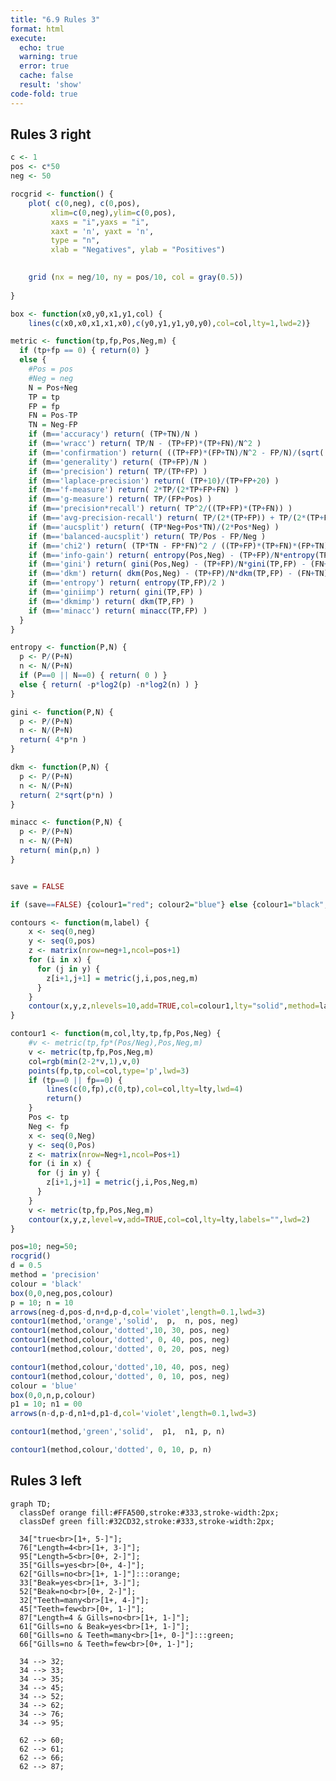 ```yaml
---
title: "6.9 Rules 3"
format: html
execute:
  echo: true
  warning: true
  error: true
  cache: false
  result: 'show'
code-fold: true
---
```


## Rules 3 right

```r

c <- 1 
pos <- c*50  
neg <- 50  

rocgrid <- function() {
	plot( c(0,neg), c(0,pos),
		 xlim=c(0,neg),ylim=c(0,pos),
		 xaxs = "i",yaxs = "i",
		 xaxt = 'n', yaxt = 'n',
		 type = "n",
		 xlab = "Negatives", ylab = "Positives")
	

	grid (nx = neg/10, ny = pos/10, col = gray(0.5))
	
}

box <- function(x0,y0,x1,y1,col) {
	lines(c(x0,x0,x1,x1,x0),c(y0,y1,y1,y0,y0),col=col,lty=1,lwd=2)}

metric <- function(tp,fp,Pos,Neg,m) {
  if (tp+fp == 0) { return(0) }
  else {
    #Pos = pos
    #Neg = neg
    N = Pos+Neg
    TP = tp
    FP = fp
    FN = Pos-TP
    TN = Neg-FP
    if (m=='accuracy') return( (TP+TN)/N ) 
    if (m=='wracc') return( TP/N - (TP+FP)*(TP+FN)/N^2 ) 
    if (m=='confirmation') return( ((TP+FP)*(FP+TN)/N^2 - FP/N)/(sqrt((TP+FP)*(FP+TN)/N^2) - (TP+FP)*(FP+TN)/N^2) ) 
    if (m=='generality') return( (TP+FP)/N ) 
    if (m=='precision') return( TP/(TP+FP) ) 
    if (m=='laplace-precision') return( (TP+10)/(TP+FP+20) ) 
    if (m=='f-measure') return( 2*TP/(2*TP+FP+FN) ) 
    if (m=='g-measure') return( TP/(FP+Pos) ) 
    if (m=='precision*recall') return( TP^2/((TP+FP)*(TP+FN)) ) 
    if (m=='avg-precision-recall') return( TP/(2*(TP+FP)) + TP/(2*(TP+FN)) ) 
    if (m=='aucsplit') return( (TP*Neg+Pos*TN)/(2*Pos*Neg) ) 
    if (m=='balanced-aucsplit') return( TP/Pos - FP/Neg ) 
    if (m=='chi2') return( (TP*TN - FP*FN)^2 / ((TP+FP)*(TP+FN)*(FP+TN)*(FN+TN)) ) 
    if (m=='info-gain') return( entropy(Pos,Neg) - (TP+FP)/N*entropy(TP,FP) - (FN+TN)/N*entropy(FN,TN) )
    if (m=='gini') return( gini(Pos,Neg) - (TP+FP)/N*gini(TP,FP) - (FN+TN)/N*gini(FN,TN) )
    if (m=='dkm') return( dkm(Pos,Neg) - (TP+FP)/N*dkm(TP,FP) - (FN+TN)/N*dkm(FN,TN) )
    if (m=='entropy') return( entropy(TP,FP)/2 )
    if (m=='giniimp') return( gini(TP,FP) )
    if (m=='dkmimp') return( dkm(TP,FP) )
    if (m=='minacc') return( minacc(TP,FP) )
  }
}

entropy <- function(P,N) {
  p <- P/(P+N)
  n <- N/(P+N)
  if (P==0 || N==0) { return( 0 ) }
  else { return( -p*log2(p) -n*log2(n) ) }
}

gini <- function(P,N) {
  p <- P/(P+N)
  n <- N/(P+N)
  return( 4*p*n )	
}

dkm <- function(P,N) {
  p <- P/(P+N)
  n <- N/(P+N)
  return( 2*sqrt(p*n) )	
}

minacc <- function(P,N) {
  p <- P/(P+N)
  n <- N/(P+N)
  return( min(p,n) )	
}


save = FALSE

if (save==FALSE) {colour1="red"; colour2="blue"} else {colour1="black"; colour2="black"}

contours <- function(m,label) {
	x <- seq(0,neg)
	y <- seq(0,pos)
	z <- matrix(nrow=neg+1,ncol=pos+1)
	for (i in x) {
	  for (j in y) {
		z[i+1,j+1] = metric(j,i,pos,neg,m)
	  }
	}
	contour(x,y,z,nlevels=10,add=TRUE,col=colour1,lty="solid",method=label)
}

contour1 <- function(m,col,lty,tp,fp,Pos,Neg) {
	#v <- metric(tp,fp*(Pos/Neg),Pos,Neg,m)
	v <- metric(tp,fp,Pos,Neg,m)
	col=rgb(min(2-2*v,1),v,0)
	points(fp,tp,col=col,type='p',lwd=3)
	if (tp==0 || fp==0) { 
		lines(c(0,fp),c(0,tp),col=col,lty=lty,lwd=4)
		return() 
	}
	Pos <- tp
	Neg <- fp
	x <- seq(0,Neg)
	y <- seq(0,Pos)
	z <- matrix(nrow=Neg+1,ncol=Pos+1)
	for (i in x) {
	  for (j in y) {
		z[i+1,j+1] = metric(j,i,Pos,Neg,m)
	  }
	}
	v <- metric(tp,fp,Pos,Neg,m)
	contour(x,y,z,level=v,add=TRUE,col=col,lty=lty,labels="",lwd=2)
}

pos=10; neg=50;
rocgrid()
d = 0.5
method = 'precision'
colour = 'black'
box(0,0,neg,pos,colour)
p = 10; n = 10
arrows(neg-d,pos-d,n+d,p-d,col='violet',length=0.1,lwd=3)
contour1(method,'orange','solid',  p,  n, pos, neg)
contour1(method,colour,'dotted',10, 30, pos, neg)
contour1(method,colour,'dotted', 0, 40, pos, neg)
contour1(method,colour,'dotted', 0, 20, pos, neg)

contour1(method,colour,'dotted',10, 40, pos, neg)
contour1(method,colour,'dotted', 0, 10, pos, neg)
colour = 'blue'
box(0,0,n,p,colour)
p1 = 10; n1 = 00
arrows(n-d,p-d,n1+d,p1-d,col='violet',length=0.1,lwd=3)

contour1(method,'green','solid',  p1,  n1, p, n)

contour1(method,colour,'dotted', 0, 10, p, n)

```

## Rules 3 left

```mermaid

graph TD;
  classDef orange fill:#FFA500,stroke:#333,stroke-width:2px;
  classDef green fill:#32CD32,stroke:#333,stroke-width:2px;

  34["true<br>[1+, 5-]"];
  76["Length=4<br>[1+, 3-]"];
  95["Length=5<br>[0+, 2-]"];
  35["Gills=yes<br>[0+, 4-]"];
  62["Gills=no<br>[1+, 1-]"]:::orange;
  33["Beak=yes<br>[1+, 3-]"];
  52["Beak=no<br>[0+, 2-]"];
  32["Teeth=many<br>[1+, 4-]"];
  45["Teeth=few<br>[0+, 1-]"];
  87["Length=4 & Gills=no<br>[1+, 1-]"];
  61["Gills=no & Beak=yes<br>[1+, 1-]"];
  60["Gills=no & Teeth=many<br>[1+, 0-]"]:::green;
  66["Gills=no & Teeth=few<br>[0+, 1-]"];

  34 --> 32;
  34 --> 33;
  34 --> 35;
  34 --> 45;
  34 --> 52;
  34 --> 62;
  34 --> 76;
  34 --> 95;

  62 --> 60;
  62 --> 61;
  62 --> 66;
  62 --> 87;


```